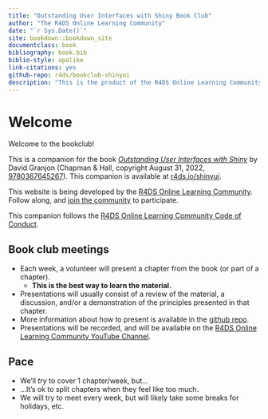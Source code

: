 ```yaml
--- 
title: "Outstanding User Interfaces with Shiny Book Club"
author: "The R4DS Online Learning Community"
date: "`r Sys.Date()`"
site: bookdown::bookdown_site
documentclass: book
bibliography: book.bib
biblio-style: apalike
link-citations: yes
github-repo: r4ds/bookclub-shinyui
description: "This is the product of the R4DS Online Learning Community's Outstanding User Interfaces with Shiny Book Club."
---
```


# Welcome {-}

Welcome to the bookclub! 

This is a companion for the book [_Outstanding User Interfaces with Shiny_](https://unleash-shiny.rinterface.com/index.html) by David Granjon (Chapman & Hall, copyright August 31, 2022, [9780367645267](https://www.routledge.com/Outstanding-User-Interfaces-with-Shiny/Granjon/p/book/9780367645267)).
This companion is available at [r4ds.io/shinyui](https://r4ds.io/shinyui).

This website is being developed by the [R4DS Online Learning Community](https://rfordatasci.com). Follow along, and [join the community](https://r4ds.io/join) to participate.

This companion follows the [R4DS Online Learning Community Code of Conduct](https://r4ds.io/conduct).

## Book club meetings {-}

- Each week, a volunteer will present a chapter from the book (or part of a chapter).
  - **This is the best way to learn the material.**
- Presentations will usually consist of a review of the material, a discussion, and/or a demonstration of the principles presented in that chapter.
- More information about how to present is available in the [github repo](https://github.com/r4ds/bookclub-shinyui).
- Presentations will be recorded, and will be available on the [R4DS Online Learning Community YouTube Channel](https://r4ds.io/youtube).

## Pace {-}

- We'll _try_ to cover 1 chapter/week, but...
- ...It's ok to split chapters when they feel like too much.
- We will try to meet every week, but will likely take some breaks for holidays, etc.
